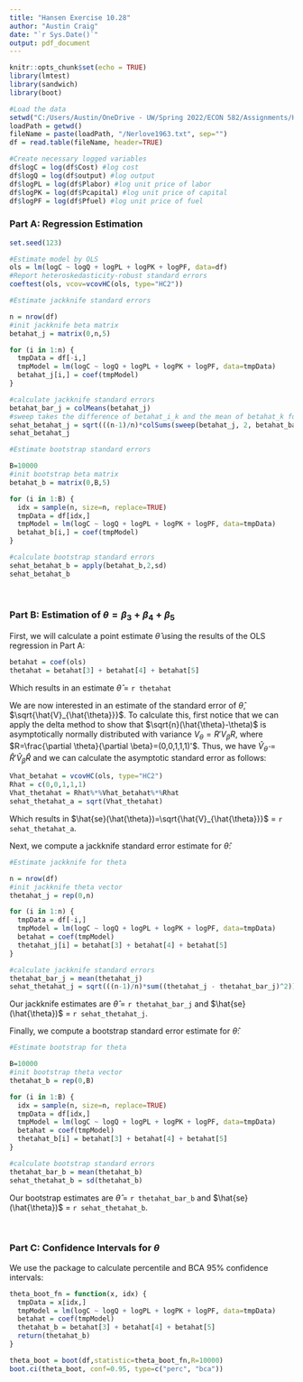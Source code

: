 ---
title: "Hansen Exercise 10.28"
author: "Austin Craig"
date: "`r Sys.Date()`"
output: pdf_document
---

```{r setup, include=FALSE}
knitr::opts_chunk$set(echo = TRUE)
library(lmtest)
library(sandwich)
library(boot)
```

```{r data setup}
#Load the data
setwd("C:/Users/Austin/OneDrive - UW/Spring 2022/ECON 582/Assignments/HW1 Code")
loadPath = getwd()
fileName = paste(loadPath, "/Nerlove1963.txt", sep="")
df = read.table(fileName, header=TRUE)

#Create necessary logged variables
df$logC = log(df$Cost) #log cost
df$logQ = log(df$output) #log output
df$logPL = log(df$Plabor) #log unit price of labor
df$logPK = log(df$Pcapital) #log unit price of capital
df$logPF = log(df$Pfuel) #log unit price of fuel

```

### Part A: Regression Estimation

```{r ols}

set.seed(123)

#Estimate model by OLS
ols = lm(logC ~ logQ + logPL + logPK + logPF, data=df)
#Report heteroskedasticity-robust standard errors
coeftest(ols, vcov=vcovHC(ols, type="HC2"))

```


```{r jackknife}
#Estimate jackknife standard errors

n = nrow(df)
#init jackknife beta matrix
betahat_j = matrix(0,n,5)

for (i in 1:n) {
  tmpData = df[-i,]
  tmpModel = lm(logC ~ logQ + logPL + logPK + logPF, data=tmpData)
  betahat_j[i,] = coef(tmpModel)
}

#calculate jackknife standard errors
betahat_bar_j = colMeans(betahat_j)
#sweep takes the difference of betahat_i_k and the mean of betahat_k for all i
sehat_betahat_j = sqrt(((n-1)/n)*colSums(sweep(betahat_j, 2, betahat_bar_j)^2))
sehat_betahat_j
```

```{r bootstrap}
#Estimate bootstrap standard errors

B=10000
#init bootstrap beta matrix
betahat_b = matrix(0,B,5)

for (i in 1:B) {
  idx = sample(n, size=n, replace=TRUE)
  tmpData = df[idx,]
  tmpModel = lm(logC ~ logQ + logPL + logPK + logPF, data=tmpData)
  betahat_b[i,] = coef(tmpModel)
}

#calculate bootstrap standard errors
sehat_betahat_b = apply(betahat_b,2,sd)
sehat_betahat_b
```

<br>

### Part B: Estimation of $\theta=\beta_3+\beta_4+\beta_5$

First, we will calculate a point estimate $\hat{\theta}$ using the results of the OLS regression in Part A:

```{r thetahat estimate}
betahat = coef(ols)
thetahat = betahat[3] + betahat[4] + betahat[5]
```
Which results in an estimate $\hat{\theta}$ = `r thetahat`


We are now interested in an estimate of the standard error of $\hat{\theta}$, $\sqrt{\hat{V}_{\hat{\theta}}}$. To calculate this, first notice that we can apply the delta method to show that $\sqrt{n}(\hat{\theta}-\theta)$ is asymptotically normally distributed with variance $V_{\theta}=R'V_{\beta}R$, where $R=\frac{\partial \theta}{\partial \beta}=(0,0,1,1,1)'$. Thus, we have $\hat{V}_{\hat{\theta}}=\hat{R}'\hat{V}_{\hat{\beta}}\hat{R}$ and we can calculate the asymptotic standard error as follows:

```{r asymptotic theta}
Vhat_betahat = vcovHC(ols, type="HC2")
Rhat = c(0,0,1,1,1)
Vhat_thetahat = Rhat%*%Vhat_betahat%*%Rhat
sehat_thetahat_a = sqrt(Vhat_thetahat)
```
Which results in $\hat{se}(\hat{\theta})=\sqrt{\hat{V}_{\hat{\theta}}}$ = `r sehat_thetahat_a`.

Next, we compute a jackknife standard error estimate for $\hat{\theta}$:

```{r theta jackknife}
#Estimate jackknife for theta

n = nrow(df)
#init jackknife theta vector
thetahat_j = rep(0,n)

for (i in 1:n) {
  tmpData = df[-i,]
  tmpModel = lm(logC ~ logQ + logPL + logPK + logPF, data=tmpData)
  betahat = coef(tmpModel)
  thetahat_j[i] = betahat[3] + betahat[4] + betahat[5]
}

#calculate jackknife standard errors
thetahat_bar_j = mean(thetahat_j)
sehat_thetahat_j = sqrt(((n-1)/n)*sum((thetahat_j - thetahat_bar_j)^2))
```
Our jackknife estimates are $\hat{\theta}$ = `r thetahat_bar_j` and $\hat{se}(\hat{\theta})$ = `r sehat_thetahat_j`.

Finally, we compute a bootstrap standard error estimate for $\hat{\theta}$:

```{r theta bootstrap}
#Estimate bootstrap for theta

B=10000
#init bootstrap theta vector
thetahat_b = rep(0,B)

for (i in 1:B) {
  idx = sample(n, size=n, replace=TRUE)
  tmpData = df[idx,]
  tmpModel = lm(logC ~ logQ + logPL + logPK + logPF, data=tmpData)
  betahat = coef(tmpModel)
  thetahat_b[i] = betahat[3] + betahat[4] + betahat[5]
}

#calculate bootstrap standard errors
thetahat_bar_b = mean(thetahat_b)
sehat_thetahat_b = sd(thetahat_b)
```
Our bootstrap estimates are $\hat{\theta}$ = `r thetahat_bar_b` and $\hat{se}(\hat{\theta})$ = `r sehat_thetahat_b`.

<br>

### Part C: Confidence Intervals for $\theta$

We use the \emph{boot} package to calculate percentile and BCA 95% confidence intervals:

```{r theta function}
theta_boot_fn = function(x, idx) {
  tmpData = x[idx,]
  tmpModel = lm(logC ~ logQ + logPL + logPK + logPF, data=tmpData)
  betahat = coef(tmpModel)
  thetahat_b = betahat[3] + betahat[4] + betahat[5]
  return(thetahat_b)
}
```

```{r boot package bootstrap}
theta_boot = boot(df,statistic=theta_boot_fn,R=10000)
boot.ci(theta_boot, conf=0.95, type=c("perc", "bca"))
```




